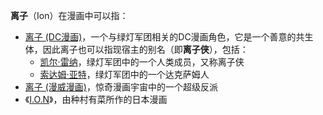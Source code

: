 '''离子'''（Ion）在漫画中可以指：

* [[离子_(DC漫画)|离子 (DC漫画)]]，一个与绿灯军团相关的DC漫画角色，它是一个善意的共生体，因此离子也可以指现宿主的别名（即'''离子侠'''），包括：
** [[凯尔·雷纳|凯尔·雷纳]]，绿灯军团中的一个人类成员，又称离子侠
** [[索达姆·亚特|索达姆·亚特]]，绿灯军团中的一个达克萨姆人
* [[离子_(漫威漫画)|离子 (漫威漫画)]]，惊奇漫画宇宙中的一个超级反派
* 《[[I.O.N|I.O.N]]》，由种村有菜所作的日本漫画

{{disambig|CAT=二字消歧义}}